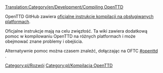 [[Translation:Category/en/Development/Compiling OpenTTD]]
<!-- #REDIRECT [[Category:Kompilacja_OpenTTD/Pl]] -->
<!-- {{DevDoc}} -->
{{pl/Rozwój}}
<!--[[Category:Development]]-->
[[Category:pl/Rozwój]]

OpenTTD GitHub zawiera [https://github.com/OpenTTD/OpenTTD/blob/master/COMPILING.md oficjalne instrukcje kompilacji na obsługiwanych platformach].

Oficjalne instrukcje mają na celu zwięzłość. Ta wiki zawiera dodatkową pomoc w kompilowaniu OpenTTD na różnych platformach i może obejmować znane problemy i obejścia.  

Alternatywnie pomoc można czasem znaleźć, dołączając na OFTC [irc://irc.oftc.net/openttd.compile #openttd] .

[[Category:pl/Kompilacja OpenTTD]]
